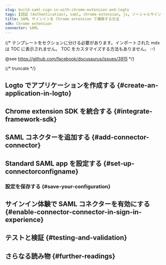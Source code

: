 ```yaml
---
slug: build-saml-sign-in-with-chrome-extension-and-logto
tags: [認証 (Authentication), saml, chrome-extension, js, ソーシャルサインイン, サインイン, ログイン]
title: SAML サインインを Chrome extension で構築する方法
sdk: Chrome extension
connector: SAML
---
```


{/*
  テンプレートをセクションに分ける必要があります。インポートされた mdx は TOC に表示されません。
  TOC をカスタマイズする方法もありません。 :-)

  @see https://github.com/facebook/docusaurus/issues/3915
*/}




{/* truncate */}

<Intro connector={connector} sdk="Chrome extension" link="https://developer.chrome.com/docs/extensions" />

## Logto でアプリケーションを作成する \{#create-an-application-in-logto}

<CreateApplication type="シングルページアプリケーション" framework="Chrome extension" />

## Chrome extension SDK を統合する \{#integrate-framework-sdk}

<IntegrateSdk />

## SAML コネクターを追加する \{#add-connector-connector}

<AddSocialConnector connector={connector} framework="Chrome extension" />

## Standard SAML app を設定する \{#set-up-connectorconfigname}

<ConnectorGuide />

### 設定を保存する \{#save-your-configuration}

<SaveYourConfiguration connector={connector} />

## サインイン体験で SAML コネクターを有効にする \{#enable-connector-connector-in-sign-in-experience}

<EnableSocialConnector connector={connector} />

## テストと検証 \{#testing-and-validation}

<TestingAndValidation connector={connector} sdk="Chrome extension" />

## さらなる読み物 \{#further-readings}

<FurtherReadings />
